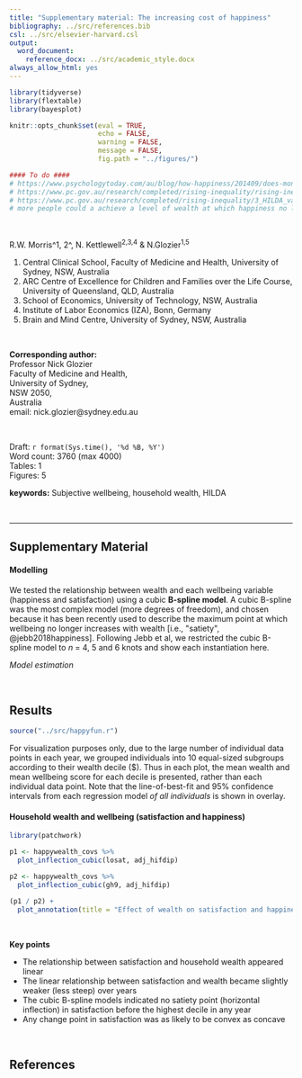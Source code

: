 ```yaml
---
title: "Supplementary material: The increasing cost of happiness"
bibliography: ../src/references.bib
csl: ../src/elsevier-harvard.csl
output:  
  word_document:
    reference_docx: ../src/academic_style.docx
always_allow_html: yes
---
```


```r
library(tidyverse)
library(flextable)
library(bayesplot)

knitr::opts_chunk$set(eval = TRUE,
                      echo = FALSE,
                      warning = FALSE,
                      message = FALSE,
                      fig.path = "../figures/")

#### To do ####
# https://www.psychologytoday.com/au/blog/how-happiness/201409/does-money-really-buy-happiness
# https://www.pc.gov.au/research/completed/rising-inequality/rising-inequality-highlights.pdf
# https://www.pc.gov.au/research/completed/rising-inequality/3_HILDA_variables.R
# more people could a achieve a level of wealth at which happiness no longer increased
```
\  
\  

R.W. Morris^1, 2^, N. Kettlewell^2,3,4^  & N.Glozier^1,5^

1. Central Clinical School, Faculty of Medicine and Health, University of Sydney, NSW, Australia
2. ARC Centre of Excellence for Children and Families over the Life Course, University of Queensland, QLD, Australia
3. School of Economics, University of Technology, NSW, Australia
4. Institute of Labor Economics (IZA), Bonn, Germany
5. Brain and Mind Centre, University of Sydney, NSW, Australia 

\  

**Corresponding author:**  
Professor Nick Glozier  
Faculty of Medicine and Health,   
University of Sydney,  
NSW 2050,  
Australia  
email: nick.glozier@sydney.edu.au  

\  

Draft: `r format(Sys.time(), '%d %B, %Y')`  
Word count:  3760 (max 4000)  
Tables:      1  
Figures:     5  
  
**keywords:** Subjective wellbeing, household wealth, HILDA  

\  

***


## Supplementary Material

#### Modelling

We tested the relationship between wealth and each wellbeing variable (happiness and satisfaction) using a cubic **B-spline model**. A cubic B-spline was the most complex model (more degrees of freedom), and chosen because it has been recently used to describe the maximum point at which wellbeing no longer increases with wealth [i.e., "satiety", @jebb2018happiness]. Following Jebb et al, we restricted the cubic B-spline model to *n* = 4, 5 and 6 knots and show each instantiation here.    


_Model estimation_  

<br>


## Results

```r
source("../src/happyfun.r")
```

For visualization purposes only, due to the large number of individual data points in each year, we grouped individuals into 10 equal-sized subgroups according to their wealth decile ($). Thus in each plot, the mean wealth and mean wellbeing score for each decile is presented, rather than each individual data point. Note that the line-of-best-fit and 95% confidence intervals from each regression model _of all individuals_ is shown in overlay.  

#### Household wealth and wellbeing (satisfaction and happiness)
```r
library(patchwork)

p1 <- happywealth_covs %>%
  plot_inflection_cubic(losat, adj_hifdip)

p2 <- happywealth_covs %>%
  plot_inflection_cubic(gh9, adj_hifdip)

(p1 / p2) +
  plot_annotation(title = "Effect of wealth on satisfaction and happiness")
```

<br>

**Key points**  

- The relationship between satisfaction and household wealth appeared linear
- The linear relationship between satisfaction and wealth became slightly weaker (less steep) over years
- The cubic B-spline models indicated no satiety point (horizontal inflection) in satisfaction before the highest decile in any year
- Any change point in satisfaction was as likely to be convex as concave  

<br>


## References

